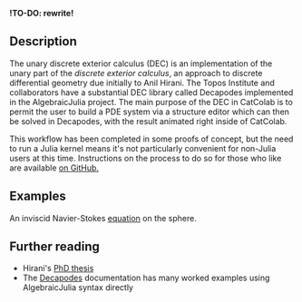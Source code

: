 **!TO-DO: rewrite!**

## Description

The unary discrete exterior calculus (DEC) is an implementation of the unary part of 
the *discrete exterior calculus*, an approach to discrete differential geometry due initially
to Anil Hirani. The Topos Institute and collaborators have a substantial DEC library 
called Decapodes implemented in the AlgebraicJulia project. The main purpose of the DEC in
CatColab is to permit the user to build a PDE system via a structure editor which can then 
be solved in Decapodes, with the result animated right inside of CatColab. 

This workflow has been completed in some proofs of concept, but the need to run a Julia kernel
means it's not particularly convenient for non-Julia users at this time. Instructions on 
the process to do so for those who like are available [on GitHub.](https://github.com/ToposInstitute/CatColab/tree/main/packages/algjulia-service)

## Examples

An inviscid Navier-Stokes [equation](https://catcolab.org/analysis/0194d3b8-087b-7130-9c60-68edceff0848) on the sphere.

## Further reading

- Hirani's [PhD thesis](http://www.cs.jhu.edu/~misha/Fall09/Hirani03.pdf)
- The [Decapodes](https://algebraicjulia.github.io/Decapodes.jl/dev/) documentation has many worked examples using AlgebraicJulia syntax directly
